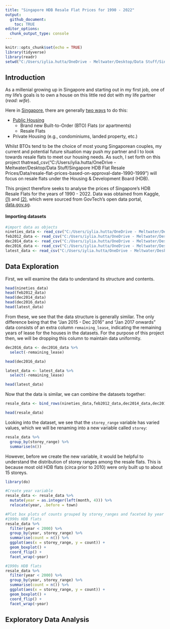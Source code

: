 ```yaml
---
title: "Singapore HDB Resale Flat Prices for 1990 - 2022"
output: 
  github_document:
    toc: TRUE
editor_options: 
  chunk_output_type: console
---
```


```r
knitr::opts_chunk$set(echo = TRUE)
library(tidyverse)
library(readr)
setwd("C:/Users/iylia.hutta/OneDrive - Meltwater/Desktop/Data Stuff/Singapore HDB Flat Resale Prices")
```

## Introduction

As a millenial growing up in Singapore and starting out in my first job, one of my life's goals is to own a house on this little red dot with my life partner (*read: wife*). 

Here in [Singapore](https://en.wikipedia.org/wiki/Singapore), there are generally [two ways](https://www.propertyguru.com.sg/property-guides/the-different-types-of-housing-in-singapore-9916) to do this:

- [Public Housing](https://www.hdb.gov.sg/about-us/our-role/public-housing-a-singapore-icon)
  - Brand new Built-to-Order (BTO) Flats (or apartments)
  - Resale Flats
- Private Housing (e.g., condominiums, landed property, etc.)

Whilst BTOs tend to be the choice of most young Singaporean couples, my current and potential future situation may push my partner and I to look towards resale flats to meet our housing needs. As such, I set forth on this project thatread_csv("C:/Users/iylia.hutta/OneDrive - Meltwater/Desktop/Data Stuff/Singapore HDB Flat Resale Prices/Data/resale-flat-prices-based-on-approval-date-1990-1999") will focus on resale flats under the Housing & Development Board (HDB).

This project therefore seeks to analyse the prices of Singapore's HDB Resale Flats for the years of 1990 - 2022. Data was obtained from Kaggle, [(1)](https://www.kaggle.com/datasets/syrahmadi/resale-hdb-flat-prices-2000-2022) and [(2)](https://www.kaggle.com/datasets/chngyuanlongrandy/hdb-prices-with-closest-mrt-distance), which were sourced from GovTech's open data portal, [data.gov.sg](https://data.gov.sg/dataset/resale-flat-prices).

#### Importing datasets

```r
#import data as objects
nineties_data <- read_csv("C:/Users/iylia.hutta/OneDrive - Meltwater/Desktop/Data Stuff/Singapore HDB Flat Resale Prices/Data/resale-flat-prices-based-on-approval-date-1990-1999.csv")
feb2012_data <- read_csv("C:/Users/iylia.hutta/OneDrive - Meltwater/Desktop/Data Stuff/Singapore HDB Flat Resale Prices/Data/resale-flat-prices-based-on-approval-date-2000-feb-2012.csv")
dec2014_data <- read_csv("C:/Users/iylia.hutta/OneDrive - Meltwater/Desktop/Data Stuff/Singapore HDB Flat Resale Prices/Data/resale-flat-prices-based-on-registration-date-from-mar-2012-to-dec-2014.csv")
dec2016_data <- read_csv("C:/Users/iylia.hutta/OneDrive - Meltwater/Desktop/Data Stuff/Singapore HDB Flat Resale Prices/Data/resale-flat-prices-based-on-registration-date-from-jan-2015-to-dec-2016.csv")
latest_data <- read_csv("C:/Users/iylia.hutta/OneDrive - Meltwater/Desktop/Data Stuff/Singapore HDB Flat Resale Prices/Data/resale-flat-prices-based-on-registration-date-from-jan-2017-onwards.csv")
```


## Data Exploration

First, we will examine the data to understand its structure and contents.

```r
head(nineties_data)
head(feb2012_data)
head(dec2014_data)
head(dec2016_data)
head(latest_data)
```

From these, we see that the data structure is generally similar. The only difference being that the "Jan 2015 - Dec 2016" and "Jan 2017 onwards" data consists of an extra column `remaining_lease`, indicating the remaining years of lease for the houses in the datasets. For the purpose of this project then, we will be dropping this column to maintain data uniformity.

```r
dec2016_data <- dec2016_data %>% 
  select(-remaining_lease)

head(dec2016_data)

latest_data <- latest_data %>% 
  select(-remaining_lease)

head(latest_data)
```

Now that the data is similar, we can combine the datasets together:

```r
resale_data <- bind_rows(nineties_data,feb2012_data,dec2014_data,dec2016_data,latest_data)

head(resale_data)
```

Looking into the dataset, we see that the `storey_range` variable has varied values, which we will be renaming into a new variable called `storey`:

```r
resale_data %>% 
  group_by(storey_range) %>% 
  summarise(n())
```

However, before we create the new variable, it would be helpful to understand the distribution of storey ranges among the resale flats. This is because most old HDB flats (circa prior to 2010) were only built up to about 15 storeys.

```r
library(do)

#Create year variable
resale_data <- resale_data %>% 
  mutate(year = as.integer(left(month, 4))) %>% 
  relocate(year, .before = town)

#Plot box plots of counts grouped by storey_ranges and faceted by year
#1990s HDB flats
resale_data %>% 
  filter(year < 2000) %>% 
  group_by(year, storey_range) %>% 
  summarise(count = n()) %>% 
  ggplot(aes(x = storey_range, y = count)) +
  geom_boxplot() +
  coord_flip() +
  facet_wrap(~year)

#1990s HDB flats
resale_data %>% 
  filter(year < 2000) %>% 
  group_by(year, storey_range) %>% 
  summarise(count = n()) %>% 
  ggplot(aes(x = storey_range, y = count)) +
  geom_boxplot() +
  coord_flip() +
  facet_wrap(~year)
```


## Exploratory Data Analysis





